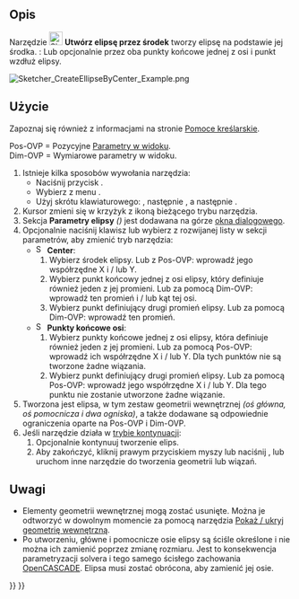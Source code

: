 <languages/>

{{Docnav/pl
|[[Sketcher_Create3PointCircle/pl|Utwórz okrąg przez trzy punkty]]
|[[Sketcher_CreateEllipseBy3Points/pl|Utwórz elipsę przez trzy punkty]]
|[[Sketcher_Workbench/pl|środowisko pracy Szkicownik]]
|IconL=Sketcher_Create3PointCircle.svg
|IconR=Sketcher_CreateEllipseBy3Points.svg
|IconC=Workbench_Sketcher.svg
}}

{{GuiCommand/pl
|Name=Sketcher CreateEllipseByCenter
|Name/pl=Szkicownik: Utwórz elipsę przez środek
|MenuLocation=Szkic → Elementy geometryczne szkicownika → Utwórz elipsę przez środek
|Workbenches=[[Sketcher_Workbench/pl|Szkicownik]]
|Shortcut={{KEY|G}} {{KEY|E}} {{KEY|E}}
|Version=0.15
|SeeAlso=[[Sketcher_CreateArcOfEllipse/pl|Utwórz łuk na podstawie elipsy]]
}}

<span id="Description"></span>
==Opis==

Narzędzie [[Image:Sketcher_CreateEllipseByCenter.svg|24px]] '''Utwórz elipsę przez środek''' tworzy elipsę na podstawie jej środka. {{Version/pl|1.0}}: Lub opcjonalnie przez oba punkty końcowe jednej z osi i punkt wzdłuż elipsy.

[[Image:Sketcher_CreateEllipseByCenter_Example.png]]
{{Caption|Elipsa ''(biała)'' z wewnętrzną geometrią ''(ciemnożółta)''.}}

<span id="Usage"></span>
==Użycie==

Zapoznaj się również z informacjami na stronie [[Sketcher_Workbench/pl#Pomoce_kreślarskie|Pomoce kreślarskie]].

Pos-OVP = Pozycyjne [[Sketcher_Preferences#Ogólne/pl|Parametry w widoku]]. {{Version/pl|1.0}}<br>
Dim-OVP = Wymiarowe parametry w  widoku. {{Version/pl|1.0}}

# Istnieje kilka sposobów wywołania narzędzia:
#* Naciśnij przycisk {{Button|[[Image:Sketcher_CreateEllipseByCenter.svg|16px]] '''Elipsa przez środek, promień, punkt na obwodzie'''}}.
#* Wybierz z menu {{MenuCommand|Szkic → Elementy geometryczne szkicownika → [[Image:Sketcher_CreateEllipseByCenter.svg|16px]] Elipsa przez środek, promień, punkt na obwodzie}}.
#* Użyj skrótu klawiaturowego: {{KEY|G}}, następnie {{KEY|E}}, a następnie {{KEY|E}}.
# Kursor zmieni się w krzyżyk z ikoną bieżącego trybu narzędzia.
# Sekcja '''Parametry elipsy''' ''({{Version/pl|1.0}})'' jest dodawana na górze [[Sketcher_Dialog/pl|okna dialogowego]].
# Opcjonalnie naciśnij klawisz {{KEY|M}} lub wybierz z rozwijanej listy w sekcji parametrów, aby zmienić tryb narzędzia:
#* [[Image:Sketcher_CreateEllipseByCenter.svg|16px]] '''Center''':
#*# Wybierz środek elipsy. Lub z Pos-OVP: wprowadź jego współrzędne X i / lub Y.
#*# Wybierz punkt końcowy jednej z osi elipsy, który definiuje również jeden z jej promieni. Lub za pomocą Dim-OVP: wprowadź ten promień i / lub kąt tej osi.
#*# Wybierz punkt definiujący drugi promień elipsy. Lub za pomocą Dim-OVP: wprowadź ten promień.
#* [[Image:Sketcher_CreateEllipseBy3Points.svg|16px]] '''Punkty końcowe osi''': {{Version/pl|1.0}}
#*# Wybierz punkty końcowe jednej z osi elipsy, która definiuje również jeden z jej promieni. Lub za pomocą Pos-OVP: wprowadź ich współrzędne X i / lub Y. Dla tych punktów nie są tworzone żadne wiązania.
#*# Wybierz punkt definiujący drugi promień elipsy. Lub za pomocą Pos-OVP: wprowadź jego współrzędne X i / lub Y. Dla tego punktu nie zostanie utworzone żadne wiązanie.
# Tworzona jest elipsa, w tym zestaw geometrii wewnętrznej ''(oś główna, oś pomocnicza i dwa ogniska)'', a także dodawane są odpowiednie ograniczenia oparte na Pos-OVP i Dim-OVP.
# Jeśli narzędzie działa w [[Sketcher_Workbench/pl#Tryby_kontynuacji|trybie kontynuacji]]:
## Opcjonalnie kontynuuj tworzenie elips.
## Aby zakończyć, kliknij prawym przyciskiem myszy lub naciśnij {{KEY|Esc}}, lub uruchom inne narzędzie do tworzenia geometrii lub wiązań.

<span id="Notes"></span>
==Uwagi==

* Elementy geometrii wewnętrznej mogą zostać usunięte. Można je odtworzyć w dowolnym momencie za pomocą narzędzia [[Sketcher_RestoreInternalAlignmentGeometry/pl|Pokaż / ukryj geometrię wewnętrzną]].
* Po utworzeniu, główne i pomocnicze osie elipsy są ściśle określone i nie można ich zamienić poprzez zmianę rozmiaru. Jest to konsekwencja parametryzacji solvera i tego samego ścisłego zachowania [[OpenCASCADE/pl|OpenCASCADE]]. Elipsa musi zostać obrócona, aby zamienić jej osie.


{{Docnav/pl
|[[Sketcher_Create3PointCircle/pl|Utwórz okrąg przez trzy punkty]]
|[[Sketcher_CreateEllipseBy3Points/pl|Utwórz elipsę przez trzy punkty]]
|[[Sketcher_Workbench/pl|środowisko pracy Szkicownik]]
|IconL=Sketcher_Create3PointCircle.svg
|IconR=Sketcher_CreateEllipseBy3Points.svg
|IconC=Workbench_Sketcher.svg
}}

{{Sketcher Tools navi{{#translation:}}}}
{{Userdocnavi{{#translation:}}}}